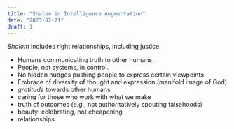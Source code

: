 ```yaml
---
title: "Shalom in Intelligence Augmentation"
date: "2023-02-21"
draft: 1
---
```


*Shalom* includes right relationships, including justice.

- Humans communicating truth to other humans.
- People, not systems, in control.
- No hidden nudges pushing people to express certain viewpoints
- Embrace of diversity of thought and expression (manifold image of God)
- *gratitude* towards other humans
- caring for those who work with what we make
- truth of outcomes (e.g., not authoritatively spouting falsehoods)
- beauty: celebrating, not cheapening
- relationships
